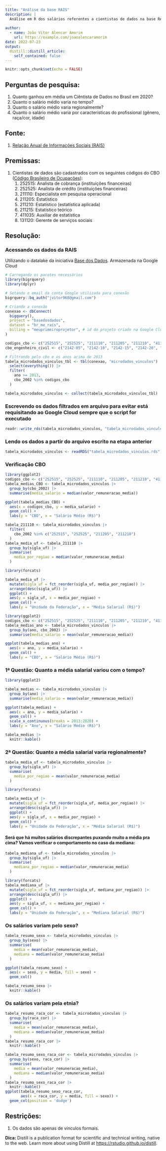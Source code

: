 ```yaml
---
title: "Análise da base RAIS"
description: |
  Análise em R dos salários referentes a cientistas de dados na base RAIS (Para este caso: 390.583 linhas, 267.60 GB). De início é feito uma análise exploratória e em seguida é encontrado um modelo através de Regressão Linear. Projeto feito com auxílio da Semana Data Science na Prática da Curso-R.
  
author:
  - name: João Vitor Alencar Amorim
    url: https://example.com/joaoalencaramorim
date: 2022-07-23
output:
  distill::distill_article:
    self_contained: false
---
```


```r
knitr::opts_chunk$set(echo = FALSE)
```
## Perguntas de pesquisa:

1. Quanto ganhou em média um Ciêntista de Dados no Brasil em 2020?
2. Quanto o salário médio varia no tempo?
3. Quanto o salário médio varia regionalmente?
4. Quanto o salário médio varia por características do profissional (gênero, raça/cor, idade)

## Fonte:

1. [Relação Anual de Informações Sociais (RAIS)](https://basedosdados.org/dataset/br-me-rais?bdm_table=microdados_vinculos)

## Premissas:

1.  Cientistas de dados são cadastrados com os seguintes códigos do CBO ([Código Brasileiro de Ocupações](http://www.mtecbo.gov.br/cbosite/pages/pesquisas/BuscaPorCodigo.jsf)):
    1. 252515: Analista de cobrança (instituições financeiras)
    2. 252525: Analista de crédito (instituições financeiras)
    3. 211110: Especialista em pesquisa operacional 
    4. 211205: Estatístico
    5. 211210: Estatístico (estatística aplicada)
    6. 211215: Estatístico teórico
    7. 411035: Auxiliar de estatística
    8. 131120: Gerente de serviços sociais

## Resolução:
### Acessando os dados da RAIS
Utilizando o datalake da iniciativa [Base dos Dados](https://basedosdados.org).
Armazenada na Google Cloud

```r
# Carregando os pacotes necessários
library(bigrquery)
library(dplyr)
```

```r
# Setando o email da conta Google utilizada para conexão
bigrquery::bq_auth("jvitor968@gmail.com")

# Criando a conexão
conexao <- dbConnect(
  bigquery(),
  project = "basedosdados",
  dataset = "br_me_rais",
  billing = "meuprimeiroprojetor", # id do projeto criado na Google Cloud
)

```

```r
codigos_cbo <- c("252515", "252525", "211110", "211205", "211210", "411035", "211215", "131120")
cbo_engenheiro_civil <- c("2142-05", "2142-10", "2142-15", "2142-20", "2142-25", "2142-30", "2142-35", "2142-40")

# Filtrando pelo cbo e os anos acima de 2013
tabela_microdados_vinculos_tbl <- tbl(conexao, "microdados_vinculos") |>
  select(everything()) |>
  filter(
    ano >= 2013,
    cbo_2002 %in% codigos_cbo
  )

tabela_microdados_vinculos <- collect(tabela_microdados_vinculos_tbl)
```
### Escrevendo os dados filtrados em arquivo para evitar está requisitando ao Google Cloud sempre que o script for executado
```r
readr::write_rds(tabela_microdados_vinculos, "tabela_microdados_vinculos.rds", compress = "xz")
```
### Lendo os dados a partir do arquivo escrito na etapa anterior
```r
tabela_microdados_vinculos <- readRDS("tabela_microdados_vinculos.rds")
```

### Verificação CBO
```r
library(ggplot2)
codigos_cbo <- c("252515", "252525", "211110", "211205", "211210", "411035", "211215", "131120")
tabela_medias_CBO <- tabela_microdados_vinculos |>
  group_by(cbo_2002) |>
  summarise(media_salario = median(valor_remuneracao_media))

ggplot(tabela_medias_CBO) +
  aes(x = codigos_cbo, y = media_salario) +
  geom_col() +
  labs(y = "CBO", x = "Salário Médio (R$)")
```
```r
tabela_211110 <- tabela_microdados_vinculos |>
  filter(
    cbo_2002 %in% c("252515", "252525", "211205", "211210")
  )
tabela_media_uf <- tabela_211110 |>
  group_by(sigla_uf) |>
  summarise(
    media_por_regiao = median(valor_remuneracao_media)
  )

library(forcats)

tabela_media_uf |>
  mutate(sigla_uf = fct_reorder(sigla_uf, media_por_regiao)) |>
  arrange(desc(sigla_uf)) |>
  ggplot() +
  aes(y = sigla_uf, x = media_por_regiao) +
  geom_col() +
  labs(y = "Unidade da Federação", x = "Média Salarial (R$)")
```

```r
library(ggplot2)
codigos_cbo <- c("252515", "252525", "211110", "211205", "211210", "411035", "211215", "131120")
tabela_medias_ano <- tabela_microdados_vinculos |>
  group_by(ano, cbo_2002) |>
  summarise(media_salario = mean(valor_remuneracao_media))

ggplot(tabela_medias_ano) +
  aes(x = ano, y = media_salario) +
  geom_col() +
  labs(y = "CBO", x = "Salário Médio (R$)")
```

### 1ª Questão: Quanto a média salarial variou com o tempo?
```r
library(ggplot2)

tabela_medias <- tabela_microdados_vinculos |>
  group_by(ano) |>
  summarise(media_salario = mean(valor_remuneracao_media))

ggplot(tabela_medias) +
  aes(x = ano, y = media_salario) +
  geom_col() +
  scale_x_continuous(breaks = 2013:2020) +
  labs(y = "Ano", x = "Salário Médio (R$)")
```

```r
tabela_medias |>
  knitr::kable()
```


### 2ª Questão: Quanto a média salarial varia regionalmente?
```r
tabela_media_uf <- tabela_microdados_vinculos |>
  group_by(sigla_uf) |>
  summarise(
    media_por_regiao = mean(valor_remuneracao_media)
  )

library(forcats)

tabela_media_uf |>
  mutate(sigla_uf = fct_reorder(sigla_uf, media_por_regiao)) |>
  arrange(desc(sigla_uf)) |>
  ggplot() +
  aes(y = sigla_uf, x = media_por_regiao) +
  geom_col() +
  labs(y = "Unidade da Federação", x = "Média Salarial (R$)")
```
#### Será que há muitos salários discrepantes puxando muito a média pra cima? Vamos verificar o comportamento no caso da mediana:
```r
tabela_mediana_uf <- tabela_microdados_vinculos |>
  group_by(sigla_uf) |>
  summarise(
    mediana_por_regiao = median(valor_remuneracao_media)
  )

library(forcats)
tabela_mediana_uf |>
  mutate(sigla_uf = fct_reorder(sigla_uf, mediana_por_regiao)) |>
  arrange(desc(sigla_uf)) |>
  ggplot() +
  aes(y = sigla_uf, x = mediana_por_regiao) +
  geom_col() +
  labs(y = "Unidade da Federação", x = "Mediana Salarial (R$)")
```
### Os salários variam pelo sexo?
```r
tabela_resumo_sexo <- tabela_microdados_vinculos |>
  group_by(sexo) |>
  summarise(
    media = mean(valor_remuneracao_media),
    mediana = median(valor_remuneracao_media)
  )

ggplot(tabela_resumo_sexo) +
  aes(x = sexo, y = media, fill = sexo) +
  geom_col()

tabela_resumo_sexo |>
  knitr::kable()
```
### Os salários variam pela etnia?
```r
tabela_resumo_raca_cor <- tabela_microdados_vinculos |>
  group_by(raca_cor) |>
  summarise(
    media = mean(valor_remuneracao_media),
    mediana = median(valor_remuneracao_media)
  )
tabela_resumo_raca_cor |>
  knitr::kable()
```
```r
tabela_resumo_sexo_raca_cor <- tabela_microdados_vinculos |>
  group_by(sexo, raca_cor) |>
  summarise(
    media = mean(valor_remuneracao_media),
    mediana = median(valor_remuneracao_media)
  )
tabela_resumo_sexo_raca_cor |>
  knitr::kable()
ggplot(tabela_resumo_sexo_raca_cor, 
       aes(x = raca_cor, y = media, fill = sexo)) +
  geom_col(position = 'dodge')
```


## Restrições:

1. Os dados são apenas de vínculos formais.


**Dica:** Distill is a publication format for scientific and technical writing, native to the web. Learn more about using Distill at <https://rstudio.github.io/distill>.
